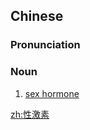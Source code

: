 ==Chinese==
{{zh-forms|type=12}}
{{wikipedia|lang=zh}}

===Pronunciation===
{{zh-pron
|m=xìngjīsù
|c=sing3 gik1 sou3
|cat=n
}}

===Noun===
{{zh-noun}}

# {{lb|zh|hormones}} [[sex hormone]]

[[zh:性激素]]